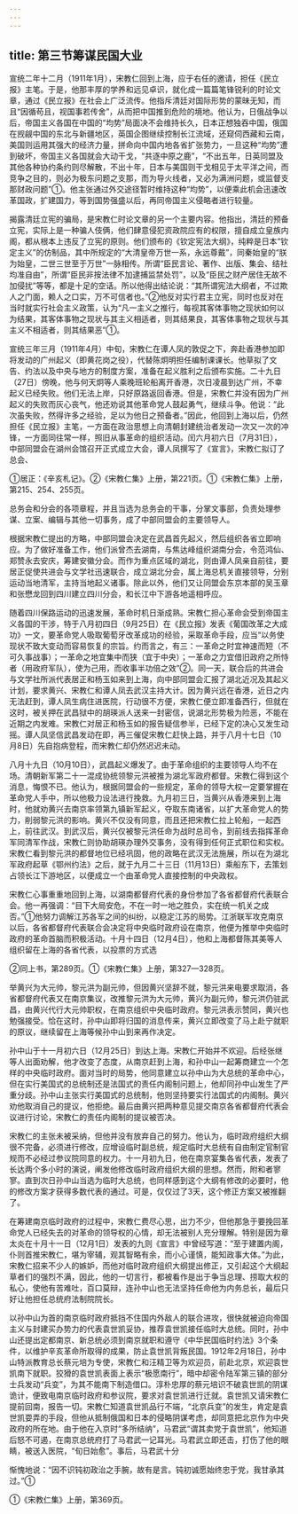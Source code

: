 ```yaml
---
---
---
```

title: 第三节筹谋民国大业
---



宣统二年十二月（1911年1月），宋教仁回到上海，应于右任的邀请，担任《民立报》主笔。于是，他那丰厚的学养和远见卓识，就化成一篇篇笔锋锐利的时论文章，通过《民立报》在社会上广泛流传。他指斥清廷对国际形势的蒙昧无知，而且“因循苟且，视国事若传舍”，从而把中国推到危险的境地。他认为，日俄战争以后，帝国主义各国在中国的“均势”局面决不会维持长久，日本正想独吞中国，俄国在觊觎中国的东北与新疆地区，英国企图继续控制长江流域，还窥伺西藏和云南，美国则运用其强大的经济力量，拼命向中国内地各省扩张势力，一旦这种“均势”遭到破坏，帝国主义各国就会大动干戈，“共逐中原之鹿”，“不出五年，日英同盟及其他各种协约条约则尽解散，不出十年，日本与美国则干戈相见于太平洋之间，而竞争之目的，则必为极东问题之支那，而为导火线者，又必为满洲问题，或监督支那财政问题”①。他主张通过外交途径暂时维持这种“均势”，以便乘此机会迅速改革国政，扩建国力，等到国势强盛以后，再同帝国主义侵略者进行较量。

揭露清廷立宪的骗局，是宋教仁时论文章的另一个主要内容。他指出，清廷的预备立宪，实际上是一种骗人伎俩，他们肆意侵犯资政院应有的权限，擅自成立皇族内阁，都从根本上违反了立宪的原则。他们颁布的《钦定宪法大纲》，纯粹是日本“钦定主义”的仿制品，其中所规定的“大清皇帝万世一系，永远尊戴”，同秦始皇的“朕为始皇，二世三世至于万世”一脉相传。所谓“臣民言论、著作、出版、集会、结社均准自由”，所谓“臣民非按法律不加逮捕监禁处罚”，以及“臣民之财产居住无故不加侵扰”等等，都是十足的空话。所以他得出结论说：“其所谓宪法大纲者，不过欺人之门面，赖人之口实，万不可信者也。”②他反对实行君主立宪，同时也反对在当时就实行社会主义政策，认为“凡一主义之推行，每视其客体事物之现状如何以为结果，其客体事物之现状与其主义相适者，则其结果良，其客体事物之现状与其主义不相适者，则其结果恶”①。

宣统三年三月（1911年4月）中旬，宋教仁在谭人凤的敦促之下，奔赴香港参加即将发动的广州起义（即黄花岗之役），代替陈炯明担任编制课课长。他草拟了文告、约法以及中央与地方的制度方案，准备在起义胜利之后颁布实施。二十九日（27日）傍晚，他与何天炯等人乘晚班轮船离开香港，次日凌晨到达广州，不幸起义已经失败。他们无法上岸，只好原路返回香港。但是，宋教仁并没有因为广州起义的失败而灰心丧气，他还劝说其他革命党人鼓起勇气，继续斗争。他说：“此次虽失败，然得许多之经验，足以为他日之预备者。”因此，他回到上海以后，仍然担任《民立报》主笔，一方面在政治思想上向清朝封建统治者发动一次又一次的冲锋，一方面同往常一样，照旧从事革命的组织活动。闰六月初六日（7月31日），中部同盟会在湖州会馆召开正式成立大会，谭人凤撰写了《宣言》，宋教仁拟订了总会、

①居正：《辛亥札记》。②《宋教仁集》上册，第221页。①《宋教仁集》上册，第215、254、255页。

总务会和分会的各项章程，并且当选为总务会的干事，分掌文事部，负责处理参谋、立案、编辑与其他一切事务，成了中部同盟会的主要领导人。

根据宋教仁提出的方略，中部同盟会决定在武昌首先起义，然后组织各省立即响应。为了做好准备工作，他们派曾杰去湖南，与焦达峰组织湖南分会，令范鸿仙、郑赞永去安庆，筹建安徽分会。而作为重点区域的湖北，则由谭人凤亲自前往，要居正促使共进会与文学社迅速联合，成立湖北分会，属上海总机关直接领导，分别运动当地清军，主持当地起义诸事。除此以外，他们又让同盟会东京本部的吴玉章和张懋龙回到四川建立四川分会，和长江中下游各地遥相呼应。

随着四川保路运动的迅速发展，革命时机日渐成熟。宋教仁担心革命会受到帝国主义各国的干涉，特于八月初四日（9月25日）在《民立报》发表《葡国改革之大成功》一文，要革命党人吸取葡萄牙改革成功的经验，采取革命手段，应当“以务使现状不致大变动而容易恢复的宗旨。约而言之，有三：一革命之时宜神速而短（不可久事战事）；一革命之地宜集中而狭（宜于中央）；一革命之力宜借旧政府之所恃者（用政府军队），使为己用，而收事半功倍之效”②。同一天，联合后的共进会与文学社所派代表居正和杨玉如来到上海，向中部同盟会汇报了湖北近况及其起义计划，要求黄兴、宋教仁和谭人凤去武汉主持大计。因为黄兴远在香港，近日之内无法赶到，谭人凤生病住进医院，行动很不方便，宋教仁便立即准备西行，但就在这时，被关押在武昌狱中的胡瑛派人送来一封密信，说湖北形势极为险恶，不能在近期之内发难。宋教仁对居正和杨玉如的报告疑信参半，已经下定的决心又发生动摇。谭人凤坚信武昌发动在即，再三催促宋教仁赶快上路，并于八月十七日（10月8日）先自抱病登程，而宋教仁却仍然迟迟未动。

八月十九日（10月10日），武昌起义爆发了。由于革命组织的主要领导人均不在场。清朝新军第二十一混成协统领黎元洪被推为湖北军政府都督。宋教仁得到这个消息，悔恨不已。他认为，根据同盟会的一些规定，革命的领导大权一定要掌握在革命党人手中，所以他极力设法进行挽救。九月初三日，当黄兴从香港来到上海时，他就劝黄兴去南京率领第九镇新军起义，夺取东南诸省，以扩大革命党人的势力，削弱黎元洪的影响。黄兴不仅没有同意，而且还把宋教仁拉上轮船，一起西上，前往武汉。到武汉后，黄兴仅被黎元洪任命为战时总司令，到前线去指挥革命军同清军作战，宋教仁则协助胡瑛办理外交事务，没有得到任何正式职位和实权。宋教仁看到黎元洪的都督地位已经巩固，他的政略在武汉无法施展，所以在为湖北军政府起草《鄂州约法》之后，就于九月二十三日（11月13日）乘船东下，去策划占领长江下游地区，以便成立一个由革命党人直接控制的中央政权。

宋教仁心事重重地回到上海，以湖南都督府代表的身份参加了各省都督府代表联合会。他一再强调：“目下大局安危，不在一时一地之胜负，实在统一机关之成否。”①他努力调解江苏各军之间的纠纷，以稳定江苏的局势。江浙联军攻克南京以后，各省都督府代表联合会决定将中央临时政府设在南京，他便为推举中央临时政府的革命首脑而积极活动。十月十四日（12月4日），他和上海都督陈其美等人组织留在上海的各省代表，以投票的方式选

②同上书，第289页。①《宋教仁集》上册，第327—328页。

举黄兴为大元帅，黎元洪为副元帅，但因黄兴坚辞不就，黎元洪来电要求取消，各省都督府代表又在南京集议，改推黎元洪为大元帅，黄兴为副元帅，黎元洪仍驻武昌，由黄兴代行大元帅职权，在南京组织中央临时政府。黎元洪表示赞同，黄兴也勉强接受。恰在这时，孙中山即将归国的消息传来，黄兴立即改变了马上赴宁就职的原议，继续留在上海等候孙中山到来再作决定。

孙中山于十一月初六日（12月25日）到达上海。宋教仁开始并不欢迎。后经张继等人出面劝解，他才改变了态度，从南京赶到上海，和孙中山一起筹商建立一个怎样的中央临时政府。面对当时的局势，他同意建立以孙中山为大总统的革命中心，但在实行美国式的总统制还是法国式的责任内阁制问题上，他却同孙中山发生了严重分歧。孙中山主张实行美国式的总统制，他则坚持要实行法国式的内阁制。黄兴劝他取消自己的提议，他拒绝。最后由黄兴把两种意见提交南京各省都督府代表会议进行讨论，宋教仁的责任内阁制的提议被否决。

宋教仁的主张未被采纳，但他并没有放弃自己的努力。他认为，临时政府组织大纲很不完备，必须进行修改，应增设临时副总统，规定临时大总统有自由制定官制官规而不必经过参议院同意的权力。十一月初九日，他在南京宴集各省代表，发表了长达两个多小时的演说，阐发他修改临时政府组织大纲的思想。然而，附和者寥寥。直到次日孙中山当选为临时大总统，也同样感到这个大纲有修改的必要时，他的修改方案才获得多数代表的通过。可是，仅仅过了3天，这个修正方案又被推翻了。

在筹建南京临时政府的过程中，宋教仁费尽心思，出力不少，但他那急于要挽回革命党人已经失去的对革命的领导权的心情，却无法被别人充分理解。特别是因为章太炎在十月十一日（12月1日）发表的九则《宣言》中曾经写道：“至于建置内阁，仆则首推宋教仁，堪为宰辅，观其智略有余，而小心谨慎，能知政事大体。”为此，宋教仁招来不少人的嫉妒，而他对临时政府组织大纲提出修正，又引起这个大纲起草者们的强烈不满，因此，他的一切言行，都被看作是出于争当总理、捞取大权的私心，使他有苦难吐，百口莫辩，连孙中山也无法坚持任命他为内务总长，最后只好让他担任总统府法制院院长。

以孙中山为首的南京临时政府抵挡不住国内外敌人的联合进攻，很快就被迫向帝国主义与封建买办势力的代表袁世凯妥协，推荐袁世凯接任临时大总统。同时，孙中山还提出定都南京、新总统必须到南京就职和遵守《中华民国临时约法》3个条件，以维护辛亥革命所取得的成果，防止袁世凯背叛民国。1912年2月18日，孙中山特派教育总长蔡元培为专使，宋教仁和汪精卫等为欢迎员，前赴北京，欢迎袁世凯南下就职。狡猾的袁世凯表面上表示“极愿南行”，暗中却密令陆军第三镇的部分士兵发动“兵变”，为其不能南下制造借口。淳朴忠厚的蔡元培识不破袁世凯的阴谋诡计，便致电南京临时政府和参议院，要求对袁世凯进行迁就。袁世凯又请宋教仁提前回南，报告一切。宋教仁知道袁世凯品行不端，“北京兵变”的发生，肯定是袁世凯耍弄的手段，但他从抵制俄国和日本的侵略阴谋考虑，却同意把北京作为中央政府的所在地。由于他在入京时“多所结纳”，马君武“谓其卖党于袁世凯”，他知道后怒不可遏，在南京总统府打了马君武一记耳光。马君武立即还击，打伤了他的眼睛，被送入医院，“旬日始愈”。事后，马君武十分

惭愧地说：“因不识钝初政治之手腕，故有是言。钝初诚愿始终忠于党，我甘承其过。”①

①《宋教仁集》上册，第369页。